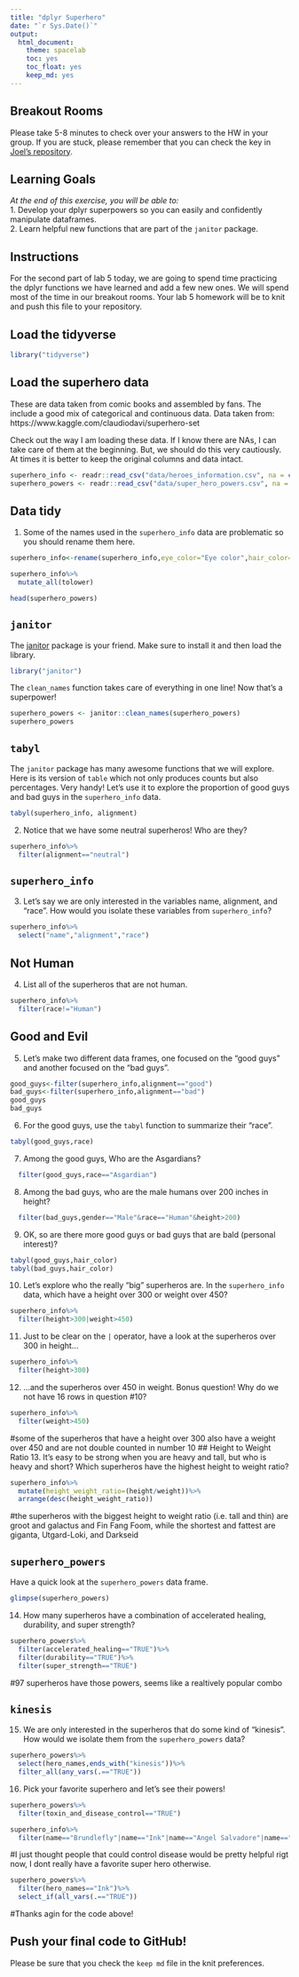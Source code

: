 ```yaml
---
title: "dplyr Superhero"
date: "`r Sys.Date()`"
output:
  html_document: 
    theme: spacelab
    toc: yes
    toc_float: yes
    keep_md: yes
---
```


## Breakout Rooms  
Please take 5-8 minutes to check over your answers to the HW in your group. If you are stuck, please remember that you can check the key in [Joel's repository](https://github.com/jmledford3115/BIS15LW2021_jledford).  

## Learning Goals  
*At the end of this exercise, you will be able to:*    
1. Develop your dplyr superpowers so you can easily and confidently manipulate dataframes.  
2. Learn helpful new functions that are part of the `janitor` package.  

## Instructions
For the second part of lab 5 today, we are going to spend time practicing the dplyr functions we have learned and add a few new ones. We will spend most of the time in our breakout rooms. Your lab 5 homework will be to knit and push this file to your repository.  

## Load the tidyverse
```r
library("tidyverse")
```

## Load the superhero data
These are data taken from comic books and assembled by fans. The include a good mix of categorical and continuous data.  Data taken from: https://www.kaggle.com/claudiodavi/superhero-set  

Check out the way I am loading these data. If I know there are NAs, I can take care of them at the beginning. But, we should do this very cautiously. At times it is better to keep the original columns and data intact.  
```r
superhero_info <- readr::read_csv("data/heroes_information.csv", na = c("", "-99", "-"))
superhero_powers <- readr::read_csv("data/super_hero_powers.csv", na = c("", "-99", "-"))
```

## Data tidy
1. Some of the names used in the `superhero_info` data are problematic so you should rename them here.  
```r
superhero_info<-rename(superhero_info,eye_color="Eye color",hair_color="Hair color",height="Height",publisher="Publisher",gender="Gender",alignment="Alignment",skin_color="Skin color",weight="Weight",race="Race")
```

```r
superhero_info%>%
  mutate_all(tolower)
```
```r
head(superhero_powers)
```

## `janitor`
The [janitor](https://garthtarr.github.io/meatR/janitor.html) package is your friend. Make sure to install it and then load the library.  
```r
library("janitor")
```

The `clean_names` function takes care of everything in one line! Now that's a superpower!
```r
superhero_powers <- janitor::clean_names(superhero_powers)
superhero_powers
```

## `tabyl`
The `janitor` package has many awesome functions that we will explore. Here is its version of `table` which not only produces counts but also percentages. Very handy! Let's use it to explore the proportion of good guys and bad guys in the `superhero_info` data.  
```r
tabyl(superhero_info, alignment)
```

2. Notice that we have some neutral superheros! Who are they?
```r
superhero_info%>%
  filter(alignment=="neutral")
```

## `superhero_info`
3. Let's say we are only interested in the variables name, alignment, and "race". How would you isolate these variables from `superhero_info`?
```r
superhero_info%>%
  select("name","alignment","race")
```

## Not Human
4. List all of the superheros that are not human.
```r
superhero_info%>%
  filter(race!="Human")
```

## Good and Evil
5. Let's make two different data frames, one focused on the "good guys" and another focused on the "bad guys".
```r
good_guys<-filter(superhero_info,alignment=="good")
bad_guys<-filter(superhero_info,alignment=="bad")
good_guys
bad_guys
```

6. For the good guys, use the `tabyl` function to summarize their "race".
```r
tabyl(good_guys,race)
```

7. Among the good guys, Who are the Asgardians?
```r
  filter(good_guys,race=="Asgardian")
```

8. Among the bad guys, who are the male humans over 200 inches in height?
```r
  filter(bad_guys,gender=="Male"&race=="Human"&height>200)
```

9. OK, so are there more good guys or bad guys that are bald (personal interest)?
```r
tabyl(good_guys,hair_color)
tabyl(bad_guys,hair_color)
```

10. Let's explore who the really "big" superheros are. In the `superhero_info` data, which have a height over 300 or weight over 450?
```r
superhero_info%>%
  filter(height>300|weight>450)
```

11. Just to be clear on the `|` operator,  have a look at the superheros over 300 in height...
```r
superhero_info%>%
  filter(height>300)
```

12. ...and the superheros over 450 in weight. Bonus question! Why do we not have 16 rows in question #10?
```r
superhero_info%>%
  filter(weight>450)
```
#some of the superheros that have a height over 300 also have a weight over 450 and are not double counted in number 10
## Height to Weight Ratio
13. It's easy to be strong when you are heavy and tall, but who is heavy and short? Which superheros have the highest height to weight ratio?
```r
superhero_info%>%
  mutate(height_weight_ratio=(height/weight))%>%
  arrange(desc(height_weight_ratio))
```

#the superheros with the biggest height to weight ratio (i.e. tall and thin) are groot and galactus and Fin Fang Foom, while the shortest and fattest are giganta, Utgard-Loki, and Darkseid

## `superhero_powers`
Have a quick look at the `superhero_powers` data frame.  
```r
glimpse(superhero_powers)
```

14. How many superheros have a combination of accelerated healing, durability, and super strength?
```r
superhero_powers%>%
  filter(accelerated_healing=="TRUE")%>%
  filter(durability=="TRUE")%>%
  filter(super_strength=="TRUE")
```

#97 superheros have those powers, seems like a realtively popular combo

## `kinesis`
15. We are only interested in the superheros that do some kind of "kinesis". How would we isolate them from the `superhero_powers` data?
```r
superhero_powers%>%
  select(hero_names,ends_with("kinesis"))%>%
  filter_all(any_vars(.=="TRUE"))
```

16. Pick your favorite superhero and let's see their powers!
```r
superhero_powers%>%
  filter(toxin_and_disease_control=="TRUE")
```

```r
superhero_info%>%
  filter(name=="Brundlefly"|name=="Ink"|name=="Angel Salvadore"|name=="Doctor Poison")
```
#I just thought people that could control disease would be pretty helpful rigt now, I dont really have a favorite super hero otherwise.

```r
superhero_powers%>%
  filter(hero_names=="Ink")%>%
  select_if(all_vars(.=="TRUE"))
```
#Thanks agin for the code above!

## Push your final code to GitHub!
Please be sure that you check the `keep md` file in the knit preferences.  